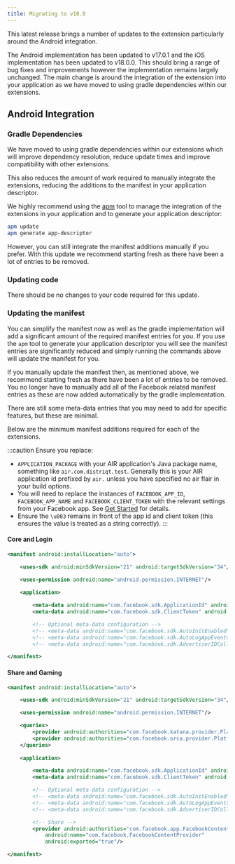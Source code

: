 ```yaml
---
title: Migrating to v18.0
---
```




This latest release brings a number of updates to the extension particularly around the Android integration. 

The Android implementation has been updated to v17.0.1 and the iOS implementation has been updated to v18.0.0. 
This should bring a range of bug fixes and improvements however the implementation remains largely unchanged. 
The main change is around the integration of the extension into your application as we have moved to using gradle dependencies within our extensions.


## Android Integration 

### Gradle Dependencies

We have moved to using gradle dependencies within our extensions which will improve dependency resolution, reduce update times and improve compatibility with other extensions.

This also reduces the amount of work required to manually integrate the extensions, reducing the additions to the manifest in your application descriptor.

We highly recommend using the [apm](https://airnativeextensions.com/docs/using-apm) tool to manage the integration of the extensions in your application and to generate your application descriptor:

```bash
apm update
apm generate app-descriptor
```

However, you can still integrate the manifest additions manually if you prefer. With this update we recommend starting fresh as there have been a lot of entries to be removed.



### Updating code 

There should be no changes to your code required for this update.


### Updating the manifest 

You can simplify the manifest now as well as the gradle implementation will add a significant amount of the required manifest entries for you. 
If you use the `apm` tool to generate your application descriptor you will see the manifest entries are significantly reduced and simply running the commands above will update the manifest for you.

If you manually update the manifest then, as mentioned above, we recommend starting fresh as there have been a lot of entries to be removed.  You no longer have to manually add all of the Facebook related manifest entries as these are now added automatically by the gradle implementation.

There are still some meta-data entries that you may need to add for specific features, but these are minimal.

Below are the minimum manifest additions required for each of the extensions.

:::caution
Ensure you replace:
-  `APPLICATION_PACKAGE` with your AIR application's Java package name, something like `air.com.distriqt.test`. Generally this is your AIR application id prefixed by `air.` unless you have specified no air flair in your build options.
- You will need to replace the instances of `FACEBOOK_APP_ID`, `FACEBOOK_APP_NAME` and `FACEBOOK_CLIENT_TOKEN` with the relevant settings from your Facebook app. See [Get Started](../../get-started.md) for details. 
- Ensure the `\u003` remains in front of the app id and client token (this ensures the value is treated as a string correctly).
:::


#### Core and Login

```xml
<manifest android:installLocation="auto">

	<uses-sdk android:minSdkVersion="21" android:targetSdkVersion="34"/>

	<uses-permission android:name="android.permission.INTERNET"/>
	
	<application>

		<meta-data android:name="com.facebook.sdk.ApplicationId" android:value="\u003FACEBOOK_APP_ID"/>
		<meta-data android:name="com.facebook.sdk.ClientToken" android:value="\u003FACEBOOK_CLIENT_TOKEN"/>

		<!-- Optional meta-data configuration -->
		<!-- <meta-data android:name="com.facebook.sdk.AutoInitEnabled" android:value="false"/> -->
		<!-- <meta-data android:name="com.facebook.sdk.AutoLogAppEventsEnabled" android:value="false"/> -->
		<!-- <meta-data android:name="com.facebook.sdk.AdvertiserIDCollectionEnabled" android:value="false"/> -->

</manifest>
```

#### Share and Gaming

```xml
<manifest android:installLocation="auto">

	<uses-sdk android:minSdkVersion="21" android:targetSdkVersion="34"/>

	<uses-permission android:name="android.permission.INTERNET"/>

	<queries>
		<provider android:authorities="com.facebook.katana.provider.PlatformProvider" /> <!-- allows app to access Facebook app features -->
		<provider android:authorities="com.facebook.orca.provider.PlatformProvider" /> <!-- allows sharing to Messenger app -->
	</queries>
	
	<application>

		<meta-data android:name="com.facebook.sdk.ApplicationId" android:value="\u003FACEBOOK_APP_ID"/>
		<meta-data android:name="com.facebook.sdk.ClientToken" android:value="\u003FACEBOOK_CLIENT_TOKEN"/>

		<!-- Optional meta-data configuration -->
		<!-- <meta-data android:name="com.facebook.sdk.AutoInitEnabled" android:value="false"/> -->
		<!-- <meta-data android:name="com.facebook.sdk.AutoLogAppEventsEnabled" android:value="false"/> -->
		<!-- <meta-data android:name="com.facebook.sdk.AdvertiserIDCollectionEnabled" android:value="false"/> -->

		<!-- Share -->
		<provider android:authorities="com.facebook.app.FacebookContentProviderFACEBOOK_APP_ID"
			android:name="com.facebook.FacebookContentProvider"
			android:exported="true"/>

</manifest>
```



